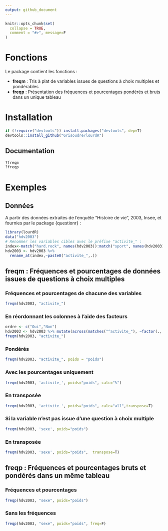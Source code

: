 ```yaml
---
output: github_document
---
```


```r
knitr::opts_chunk$set(
  collapse = TRUE,
  comment = "#>", message=F
)
```


# Fonctions

Le package contient les fonctions :

- **freqm** : Tris à plat de variables issues de questions à choix multiples et pondérables
- **freqp** : Présentation des fréquences et pourcentages pondérés et bruts dans un unique tableau

# Installation

```r
if (!require("devtools")) install.packages("devtools", dep=T)
devtools::install_github("Grisoudre/lourdR")
```

## Documentation

```r
?freqm
?freqp
```

# Exemples

## Données

A partir des données extraites de l'enquête "Histoire de vie", 2003, Insee, et fournies par le package {questionr} :

```r
library(lourdR)
data("hdv2003")
# Renommer les variables cibles avec le préfixe "activite_" :
index<-match("hard.rock", names(hdv2003)):match("sport", names(hdv2003))
hdv2003 <- hdv2003 %>% 
  rename_at(index,~paste0("activite_",.))
```


## freqm : Fréquences et pourcentages de données issues de questions à choix multiples

### Fréquences et pourcentages de chacune des variables

```r
freqm(hdv2003, "activite_")
```

### En réordonnant les colonnes à l'aide des facteurs

```r
ordre <- c("Oui","Non")
hdv2003 <- hdv2003 %>% mutate(across(matches("^activite_"), ~factor(., levels = ordre)))
freqm(hdv2003, "activite_")
```

### Pondérés

```r
freqm(hdv2003, "activite_", poids = "poids")
```

### Avec les pourcentages uniquement

```r
freqm(hdv2003, 'activite_', poids="poids", calc="%")
```

### En transposée

```r
freqm(hdv2003, 'activite_', poids="poids", calc="all",transpose=T)
```


### Si la variable  n'est pas issue d'une question à choix multiple

```r
freqm(hdv2003, 'sexe', poids="poids")
```


### En transposée

```r
freqm(hdv2003, 'sexe', poids="poids",  transpose=T)
```




## freqp : Fréquences et pourcentages bruts et pondérés dans un même tableau

### Fréquences et pourcentages

```r
freqp(hdv2003, "sexe", poids="poids")
```


### Sans les fréquences

```r
freqp(hdv2003, "sexe", poids="poids", freq=F)
```



